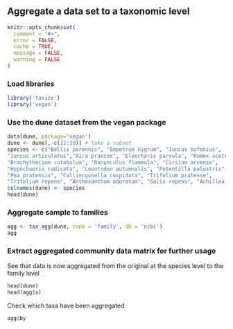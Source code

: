 ## Aggregate a data set to a taxonomic level

```r
knitr::opts_chunk$set(
  comment = "#>",
  error = FALSE,
  cache = TRUE,
  message = FALSE,
  warning = FALSE
)
```

### Load libraries

```r
library('taxize')
library('vegan')
```

### Use the dune dataset from the vegan package

```r
data(dune, package='vegan')
dune <- dune[,-c(22:30)] # take a subset
species <- c("Bellis perennis", "Empetrum nigrum", "Juncus bufonius",
"Juncus articulatus","Aira praecox", "Eleocharis parvula", "Rumex acetosa", "Vicia lathyroides",
"Brachythecium rutabulum", "Ranunculus flammula", "Cirsium arvense",
"Hypochaeris radicata", "Leontodon autumnalis", "Potentilla palustris",
"Poa pratensis", "Calliergonella cuspidata", "Trifolium pratense",
"Trifolium repens", "Anthoxanthum odoratum", "Salix repens", "Achillea millefolium")
colnames(dune) <- species
head(dune)
```

### Aggregate sample to families

```r
agg <- tax_agg(dune, rank = 'family', db = 'ncbi')
agg
```

### Extract aggregated community data matrix for further usage

See that data is now aggregated from the original at the species level to the family level

```r
head(dune)
head(agg$x)
```

Check which taxa have been aggregated

```r
agg$by
```
